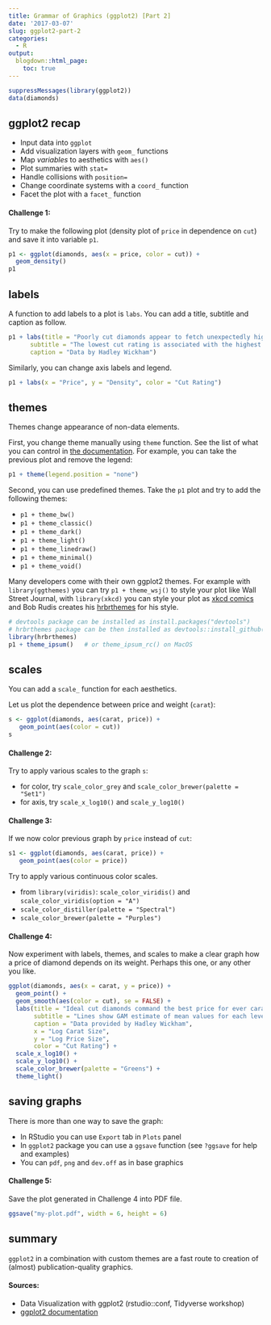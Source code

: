 ```yaml
---
title: Grammar of Graphics (ggplot2) [Part 2]
date: '2017-03-07'
slug: ggplot2-part-2
categories:
  - R
output:
  blogdown::html_page:
    toc: true
---
```


```r
suppressMessages(library(ggplot2)) 
data(diamonds)
```

## ggplot2 recap

* Input data into `ggplot`
* Add visualization layers with `geom_` functions
* Map *variables* to aesthetics with `aes()`
* Plot summaries with `stat=`
* Handle collisions with `position=`
* Change coordinate systems with a `coord_` function
* Facet the plot with a `facet_` function

#### Challenge 1:

Try to make the following plot (density plot of `price` in dependence on `cut`) and save it into variable `p1`.

```r
p1 <- ggplot(diamonds, aes(x = price, color = cut)) +
  geom_density()
p1
```

## labels

A function to add labels to a plot is `labs`. You can add a title, subtitle and caption as follow.

```r
p1 + labs(title = "Poorly cut diamonds appear to fetch unexpectedly high prices",
      subtitle = "The lowest cut rating is associated with the highest mode price",
      caption = "Data by Hadley Wickham")
```

Similarly, you can change axis labels and legend.

```r
p1 + labs(x = "Price", y = "Density", color = "Cut Rating")
```

## themes

Themes change appearance of non-data elements.

First, you change theme manually using `theme` function. See the list of what you can control in [the documentation](http://docs.ggplot2.org/current/theme.html). For example, you can take the previous plot and remove the legend:

```r
p1 + theme(legend.position = "none")
```


Second, you can use predefined themes. Take the `p1` plot and try to add the following themes:

* `p1 + theme_bw()`
* `p1 + theme_classic()`
* `p1 + theme_dark()`
* `p1 + theme_light()`
* `p1 + theme_linedraw()`
* `p1 + theme_minimal()`
* `p1 + theme_void()`

Many developers come with their own ggplot2 themes. For example with `library(ggthemes)` you can try `p1 + theme_wsj()` to style your plot like Wall Street Journal, with `library(xkcd)` you can style your plot as [xkcd comics](https://xkcd.com/1798/) and Bob Rudis creates his [hrbrthemes](https://github.com/hrbrmstr/hrbrthemes) for his style.

```r
# devtools package can be installed as install.packages("devtools")
# hrbrthemes package can be then installed as devtools::install_github("hrbrmstr/hrbrthemes")
library(hrbrthemes)
p1 + theme_ipsum()   # or theme_ipsum_rc() on MacOS  
```

## scales

You can add a `scale_` function for each aesthetics.

Let us plot the dependence between price and weight (`carat`):

```r
s <- ggplot(diamonds, aes(carat, price)) +
   geom_point(aes(color = cut))
s
```

#### Challenge 2:

Try to apply various scales to the graph `s`:

* for color, try `scale_color_grey` and `scale_color_brewer(palette = "Set1")`
* for axis, try `scale_x_log10()` and `scale_y_log10()`

#### Challenge 3:

If we now color previous graph by `price` instead of `cut`:

```r
s1 <- ggplot(diamonds, aes(carat, price)) +
   geom_point(aes(color = price))
```

Try to apply various continuous color scales.

* from `library(viridis)`: `scale_color_viridis()` and `scale_color_viridis(option = "A")`
* `scale_color_distiller(palette = "Spectral")`
* `scale_color_brewer(palette = "Purples")`

#### Challenge 4:

Now experiment with labels, themes, and scales to make a clear graph how a price of diamond depends on its weight. Perhaps this one, or any other you like.

```r
ggplot(diamonds, aes(x = carat, y = price)) +
  geom_point() +
  geom_smooth(aes(color = cut), se = FALSE) +
  labs(title = "Ideal cut diamonds command the best price for ever carat size",
       subtitle = "Lines show GAM estimate of mean values for each level of cut",
       caption = "Data provided by Hadley Wickham",
       x = "Log Carat Size",
       y = "Log Price Size",
       color = "Cut Rating") +
  scale_x_log10() +
  scale_y_log10() +
  scale_color_brewer(palette = "Greens") +
  theme_light()
```

## saving graphs

There is more than one way to save the graph:

* In RStudio you can use `Export` tab in `Plots` panel
* In `ggplot2` package you can use a `ggsave` function (see `?ggsave` for help and examples)
* You can `pdf`, `png` and `dev.off` as in base graphics 

#### Challenge 5:

Save the plot generated in Challenge 4 into PDF file.

```r
ggsave("my-plot.pdf", width = 6, height = 6)
```

## summary 

`ggplot2` in a combination with custom themes are a fast route to creation of (almost) publication-quality graphics.

#### Sources:

* Data Visualization with ggplot2 (rstudio::conf, Tidyverse workshop)
* [ggplot2 documentation](http://ggplot2.org/)

